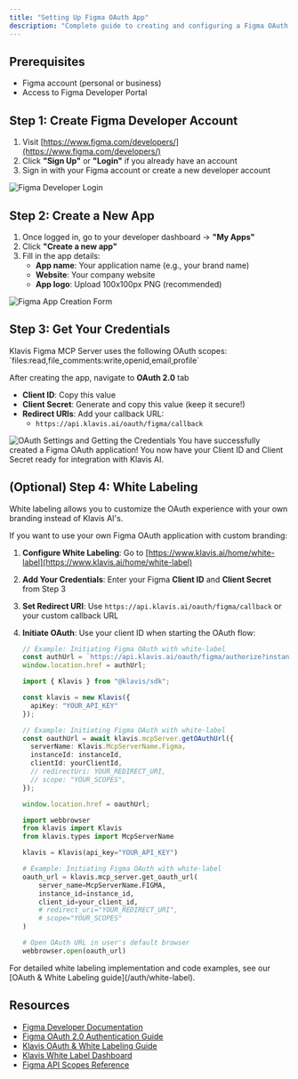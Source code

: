 ```yaml
---
title: "Setting Up Figma OAuth App"
description: "Complete guide to creating and configuring a Figma OAuth application"
---
```


## Prerequisites

- Figma account (personal or business)
- Access to Figma Developer Portal

## Step 1: Create Figma Developer Account

1. Visit [https://www.figma.com/developers/](https://www.figma.com/developers/)
2. Click **"Sign Up"** or **"Login"** if you already have an account
3. Sign in with your Figma account or create a new developer account

<img src="/images/knowledge-base/figma_oauth_app/figma_step1_login.png" alt="Figma Developer Login" />

## Step 2: Create a New App

1. Once logged in, go to your developer dashboard -> **"My Apps"**
2. Click **"Create a new app"**
3. Fill in the app details:
   - **App name**: Your application name (e.g., your brand name)
   - **Website**: Your company website
   - **App logo**: Upload 100x100px PNG (recommended)

<img src="/images/knowledge-base/figma_oauth_app/figma_step2_create_app.png" alt="Figma App Creation Form" />

## Step 3: Get Your Credentials

<Note>
Klavis Figma MCP Server uses the following OAuth scopes: `files:read,file_comments:write,openid,email,profile`
</Note>

After creating the app, navigate to **OAuth 2.0** tab
- **Client ID**: Copy this value
- **Client Secret**: Generate and copy this value (keep it secure!)
- **Redirect URIs**: Add your callback URL:
   - `https://api.klavis.ai/oauth/figma/callback`

<img src="/images/knowledge-base/figma_oauth_app/figma_step3_client_id_secret_and_redirect_url.png" alt="OAuth Settings and Getting the Credentials" />

<Check>
You have successfully created a Figma OAuth application! You now have your Client ID and Client Secret ready for integration with Klavis AI.
</Check>

## (Optional) Step 4: White Labeling 

<Note>
White labeling allows you to customize the OAuth experience with your own branding instead of Klavis AI's.
</Note>

If you want to use your own Figma OAuth application with custom branding:

1. **Configure White Labeling**: Go to [https://www.klavis.ai/home/white-label](https://www.klavis.ai/home/white-label)
2. **Add Your Credentials**: Enter your Figma **Client ID** and **Client Secret** from Step 3
3. **Set Redirect URI**: Use `https://api.klavis.ai/oauth/figma/callback` or your custom callback URL
4. **Initiate OAuth**: Use your client ID when starting the OAuth flow:

   <CodeGroup>
   
   ```javascript without SDK
   // Example: Initiating Figma OAuth with white-label
   const authUrl = `https://api.klavis.ai/oauth/figma/authorize?instance_id=${instanceId}&client_id=${yourClientId}`;
   window.location.href = authUrl;
   ```
   
   ```typescript TypeScript SDK
   import { Klavis } from "@klavis/sdk";
   
   const klavis = new Klavis({
     apiKey: "YOUR_API_KEY"
   });
   
   // Example: Initiating Figma OAuth with white-label
   const oauthUrl = await klavis.mcpServer.getOAuthUrl({
     serverName: Klavis.McpServerName.Figma,
     instanceId: instanceId,
     clientId: yourClientId,
     // redirectUri: YOUR_REDIRECT_URI,
     // scope: "YOUR_SCOPES", 
   });
   
   window.location.href = oauthUrl;
   ```
   
   ```python Python SDK
   import webbrowser
   from klavis import Klavis
   from klavis.types import McpServerName
   
   klavis = Klavis(api_key="YOUR_API_KEY")
   
   # Example: Initiating Figma OAuth with white-label
   oauth_url = klavis.mcp_server.get_oauth_url(
       server_name=McpServerName.FIGMA,
       instance_id=instance_id,
       client_id=your_client_id,
       # redirect_uri="YOUR_REDIRECT_URI",
       # scope="YOUR_SCOPES"
   )
   
   # Open OAuth URL in user's default browser
   webbrowser.open(oauth_url)
   ```
   
   </CodeGroup>

<Tip>
For detailed white labeling implementation and code examples, see our [OAuth & White Labeling guide](/auth/white-label).
</Tip>

## Resources
- [Figma Developer Documentation](https://www.figma.com/developers/api)
- [Figma OAuth 2.0 Authentication Guide](https://www.figma.com/developers/api#authentication)
- [Klavis OAuth & White Labeling Guide](/auth/white-label)
- [Klavis White Label Dashboard](https://www.klavis.ai/home/white-label)
- [Figma API Scopes Reference](https://www.figma.com/developers/api#authentication-scopes)